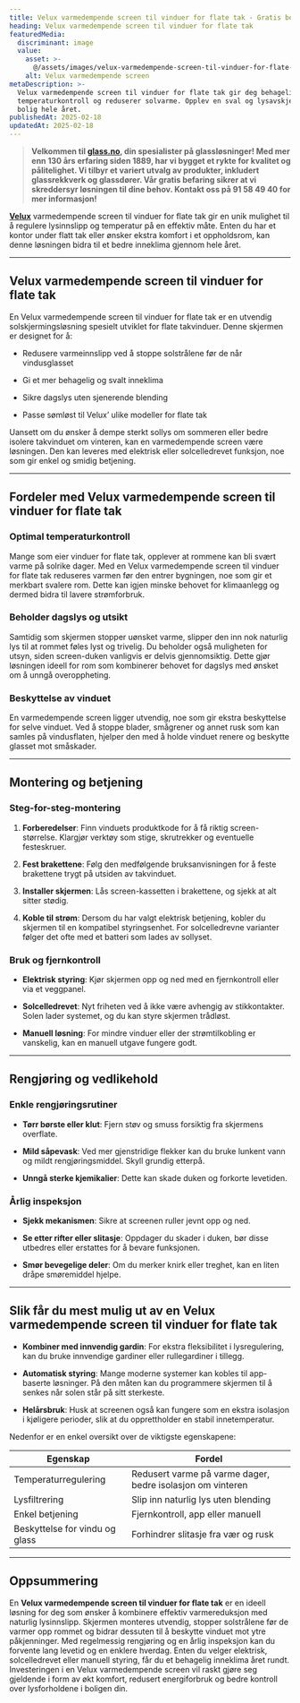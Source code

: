 ```yaml
---
title: Velux varmedempende screen til vinduer for flate tak - Gratis befaring
heading: Velux varmedempende screen til vinduer for flate tak
featuredMedia:
  discriminant: image
  value:
    asset: >-
      @/assets/images/velux-varmedempende-screen-til-vinduer-for-flate-tak/featuredMedia/value/asset.jpg
    alt: Velux varmedempende screen
metaDescription: >-
  Velux varmedempende screen til vinduer for flate tak gir deg behagelig
  temperaturkontroll og reduserer solvarme. Opplev en sval og lysavskjermet
  bolig hele året.
publishedAt: 2025-02-18
updatedAt: 2025-02-18
---
```

> **Velkommen til [glass.no](https://www.glass.no/), din spesialister på glassløsninger! Med mer enn 130 års erfaring siden 1889, har vi bygget et rykte for kvalitet og pålitelighet. Vi tilbyr et variert utvalg av produkter, inkludert glassrekkverk og glassdører. Vår gratis befaring sikrer at vi skreddersyr løsningen til dine behov. Kontakt oss på 91 58 49 40 for mer informasjon!**

[**Velux**](https://www.glass.no/velux) varmedempende screen til vinduer for flate tak gir en unik mulighet til å regulere lysinnslipp og temperatur på en effektiv måte. Enten du har et kontor under flatt tak eller ønsker ekstra komfort i et oppholdsrom, kan denne løsningen bidra til et bedre inneklima gjennom hele året.&#x20;

---

## Velux varmedempende screen til vinduer for flate tak

En Velux varmedempende screen til vinduer for flate tak er en utvendig solskjermingsløsning spesielt utviklet for flate takvinduer. Denne skjermen er designet for å:

* Redusere varmeinnslipp ved å stoppe solstrålene før de når vindusglasset

* Gi et mer behagelig og svalt inneklima

* Sikre dagslys uten sjenerende blending

* Passe sømløst til Velux’ ulike modeller for flate tak

Uansett om du ønsker å dempe sterkt sollys om sommeren eller bedre isolere takvinduet om vinteren, kan en varmedempende screen være løsningen. Den kan leveres med elektrisk eller solcelledrevet funksjon, noe som gir enkel og smidig betjening.

---

## Fordeler med Velux varmedempende screen til vinduer for flate tak

### Optimal temperaturkontroll

Mange som eier vinduer for flate tak, opplever at rommene kan bli svært varme på solrike dager. Med en Velux varmedempende screen til vinduer for flate tak reduseres varmen før den entrer bygningen, noe som gir et merkbart svalere rom. Dette kan igjen minske behovet for klimaanlegg og dermed bidra til lavere strømforbruk.

### Beholder dagslys og utsikt

Samtidig som skjermen stopper uønsket varme, slipper den inn nok naturlig lys til at rommet føles lyst og trivelig. Du beholder også muligheten for utsyn, siden screen-duken vanligvis er delvis gjennomsiktig. Dette gjør løsningen ideell for rom som kombinerer behovet for dagslys med ønsket om å unngå overoppheting.

### Beskyttelse av vinduet

En varmedempende screen ligger utvendig, noe som gir ekstra beskyttelse for selve vinduet. Ved å stoppe blader, smågrener og annet rusk som kan samles på vindusflaten, hjelper den med å holde vinduet renere og beskytte glasset mot småskader.

---

## Montering og betjening

### Steg-for-steg-montering

1. **Forberedelser**: Finn vinduets produktkode for å få riktig screen-størrelse. Klargjør verktøy som stige, skrutrekker og eventuelle festeskruer.

2. **Fest brakettene**: Følg den medfølgende bruksanvisningen for å feste brakettene trygt på utsiden av takvinduet.

3. **Installer skjermen**: Lås screen-kassetten i brakettene, og sjekk at alt sitter stødig.

4. **Koble til strøm**: Dersom du har valgt elektrisk betjening, kobler du skjermen til en kompatibel styringsenhet. For solcelledrevne varianter følger det ofte med et batteri som lades av sollyset.

### Bruk og fjernkontroll

* **Elektrisk styring**: Kjør skjermen opp og ned med en fjernkontroll eller via et veggpanel.

* **Solcelledrevet**: Nyt friheten ved å ikke være avhengig av stikkontakter. Solen lader systemet, og du kan styre skjermen trådløst.

* **Manuell løsning**: For mindre vinduer eller der strømtilkobling er vanskelig, kan en manuell utgave fungere godt.

---

## Rengjøring og vedlikehold

### Enkle rengjøringsrutiner

* **Tørr børste eller klut**: Fjern støv og smuss forsiktig fra skjermens overflate.

* **Mild såpevask**: Ved mer gjenstridige flekker kan du bruke lunkent vann og mildt rengjøringsmiddel. Skyll grundig etterpå.

* **Unngå sterke kjemikalier**: Dette kan skade duken og forkorte levetiden.

### Årlig inspeksjon

* **Sjekk mekanismen**: Sikre at screenen ruller jevnt opp og ned.

* **Se etter rifter eller slitasje**: Oppdager du skader i duken, bør disse utbedres eller erstattes for å bevare funksjonen.

* **Smør bevegelige deler**: Om du merker knirk eller treghet, kan en liten dråpe smøremiddel hjelpe.

---

## Slik får du mest mulig ut av en Velux varmedempende screen til vinduer for flate tak

* **Kombiner med innvendig gardin**: For ekstra fleksibilitet i lysregulering, kan du bruke innvendige gardiner eller rullegardiner i tillegg.

* **Automatisk styring**: Mange moderne systemer kan kobles til app-baserte løsninger. På den måten kan du programmere skjermen til å senkes når solen står på sitt sterkeste.

* **Helårsbruk**: Husk at screenen også kan fungere som en ekstra isolasjon i kjøligere perioder, slik at du opprettholder en stabil innetemperatur.

Nedenfor er en enkel oversikt over de viktigste egenskapene:

| **Egenskap**                   | **Fordel**                                                 |
| ------------------------------ | ---------------------------------------------------------- |
| Temperaturregulering           | Redusert varme på varme dager, bedre isolasjon om vinteren |
| Lysfiltrering                  | Slip inn naturlig lys uten blending                        |
| Enkel betjening                | Fjernkontroll, app eller manuell                           |
| Beskyttelse for vindu og glass | Forhindrer slitasje fra vær og rusk                        |

---

## Oppsummering

En **Velux varmedempende screen til vinduer for flate tak** er en ideell løsning for deg som ønsker å kombinere effektiv varmereduksjon med naturlig lysinnslipp. Skjermen monteres utvendig, stopper solstrålene før de varmer opp rommet og bidrar dessuten til å beskytte vinduet mot ytre påkjenninger. Med regelmessig rengjøring og en årlig inspeksjon kan du forvente lang levetid og en enklere hverdag. Enten du velger elektrisk, solcelledrevet eller manuell styring, får du et behagelig inneklima året rundt. Investeringen i en Velux varmedempende screen vil raskt gjøre seg gjeldende i form av økt komfort, redusert energiforbruk og bedre kontroll over lysforholdene i boligen din.
